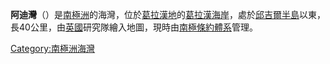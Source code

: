 {{coord|66|25|S|62|20|W|scale:1000000|display=title}}

'''阿迪灣'''（{{lang-en|Adie Inlet}}）是[[南極洲|南極洲]]的海灣，位於[[葛拉漢地|葛拉漢地]]的[[葛拉漢海岸|葛拉漢海岸]]，處於[[邱吉爾半島|邱吉爾半島]]以東，長40公里，由[[英國|英國]]研究隊繪入地圖，現時由[[南極條約體系|南極條約體系]]管理。

{{DEFAULTSORT:Adie Inlet}}
[[Category:南極洲海灣|Category:南極洲海灣]]


{{GrahamCoast-geo-stub}}